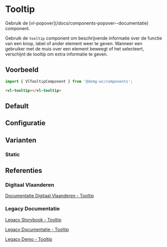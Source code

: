 
# Tooltip

<Alert title="Deprecated">
Gebruik de [vl-popover](/docs/components-popover--documentatie) component.
</Alert>

Gebruik de `tooltip` component om beschrijvende informatie over de functie van een knop, label of ander element weer te
geven. Wanneer een gebruiker met de muis over een element beweegt of het selecteert, verschijnt de tooltip om extra
informatie te geven.

## Voorbeeld

```js
import { VlTooltipComponent } from '@domg-wc/components';
```

```html
<vl-tooltip></vl-tooltip>
```

## Default

<Canvas of={VlTooltipStories.TooltipDefault} />

## Configuratie

<ArgTypes of={VlTooltipStories.TooltipDefault} />

## Varianten

### Static

<Canvas of={VlTooltipStories.TooltipStatic} />

## Referenties

### Digitaal Vlaanderen

[Documentatie Digitaal Vlaanderen - Tooltip](https://overheid.vlaanderen.be/webuniversum/v3/documentation/js-components/vl-ui-tooltip)

### Legacy Documentatie

[Legacy Storybook - Tooltip](https://webcomponenten.omgeving.vlaanderen.be/storybook/?path=/docs/custom-elements-vl-tooltip--default)

[Legacy Documentatie - Tooltip](https://webcomponenten.omgeving.vlaanderen.be/doc/VlTooltip.html)

[Legacy Demo - Tooltip](https://webcomponenten.omgeving.vlaanderen.be/demo/vl-tooltip.html)
